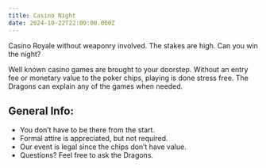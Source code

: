 ```yaml
---
title: Casino Night
date: 2024-10-22T22:00:00.000Z
---
```


Casino Royale without weaponry involved. The stakes are high. Can you win the night?

Well known casino games are brought to your doorstep. Without an entry fee or monetary value to the poker chips, playing is done stress free. The Dragons can explain any of the games when needed.

## General Info:

* You don’t have to be there from the start.
* Formal attire is appreciated, but not required.
* Our event is legal since the chips don’t have value.
* Questions? Feel free to ask the Dragons.
